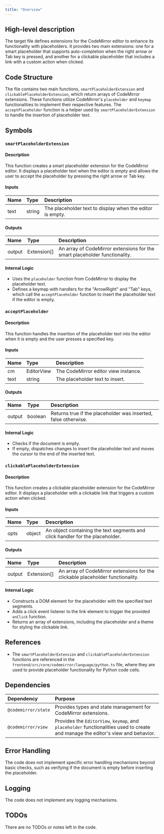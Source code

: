 ```yaml
---
title: "Overview"
---
```


## High-level description

The target file defines extensions for the CodeMirror editor to enhance its functionality with placeholders. It provides two main extensions: one for a smart placeholder that supports auto-completion when the right arrow or Tab key is pressed, and another for a clickable placeholder that includes a link with a custom action when clicked.

## Code Structure

The file contains two main functions, `smartPlaceholderExtension` and `clickablePlaceholderExtension`, which return arrays of CodeMirror extensions. These functions utilize CodeMirror's `placeholder` and `keymap` functionalities to implement their respective features. The `acceptPlaceholder` function is a helper used by `smartPlaceholderExtension` to handle the insertion of placeholder text.

## Symbols

### `smartPlaceholderExtension`
#### Description
This function creates a smart placeholder extension for the CodeMirror editor. It displays a placeholder text when the editor is empty and allows the user to accept the placeholder by pressing the right arrow or Tab key.

#### Inputs
| Name | Type | Description |
|:-----|:-----|:------------|
| text | string | The placeholder text to display when the editor is empty. |

#### Outputs
| Name | Type | Description |
|:-----|:-----|:------------|
| output | Extension[] | An array of CodeMirror extensions for the smart placeholder functionality. |

#### Internal Logic
- Uses the `placeholder` function from CodeMirror to display the placeholder text.
- Defines a keymap with handlers for the "ArrowRight" and "Tab" keys, which call the `acceptPlaceholder` function to insert the placeholder text if the editor is empty.

### `acceptPlaceholder`
#### Description
This function handles the insertion of the placeholder text into the editor when it is empty and the user presses a specified key.

#### Inputs
| Name | Type | Description |
|:-----|:-----|:------------|
| cm | EditorView | The CodeMirror editor view instance. |
| text | string | The placeholder text to insert. |

#### Outputs
| Name | Type | Description |
|:-----|:-----|:------------|
| output | boolean | Returns true if the placeholder was inserted, false otherwise. |

#### Internal Logic
- Checks if the document is empty.
- If empty, dispatches changes to insert the placeholder text and moves the cursor to the end of the inserted text.

### `clickablePlaceholderExtension`
#### Description
This function creates a clickable placeholder extension for the CodeMirror editor. It displays a placeholder with a clickable link that triggers a custom action when clicked.

#### Inputs
| Name | Type | Description |
|:-----|:-----|:------------|
| opts | object | An object containing the text segments and click handler for the placeholder. |

#### Outputs
| Name | Type | Description |
|:-----|:-----|:------------|
| output | Extension[] | An array of CodeMirror extensions for the clickable placeholder functionality. |

#### Internal Logic
- Constructs a DOM element for the placeholder with the specified text segments.
- Adds a click event listener to the link element to trigger the provided `onClick` function.
- Returns an array of extensions, including the placeholder and a theme for styling the clickable link.

## References

- The `smartPlaceholderExtension` and `clickablePlaceholderExtension` functions are referenced in the `frontend/src/core/codemirror/language/python.ts` file, where they are used to provide placeholder functionality for Python code cells.

## Dependencies

| Dependency | Purpose |
|:-----------|:--------|
| `@codemirror/state` | Provides types and state management for CodeMirror extensions. |
| `@codemirror/view` | Provides the `EditorView`, `keymap`, and `placeholder` functionalities used to create and manage the editor's view and behavior. |

## Error Handling

The code does not implement specific error handling mechanisms beyond basic checks, such as verifying if the document is empty before inserting the placeholder.

## Logging

The code does not implement any logging mechanisms.

## TODOs

There are no TODOs or notes left in the code.